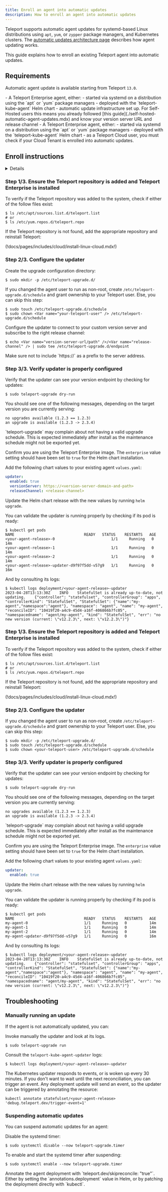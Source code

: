 ```yaml
---
title: Enroll an agent into automatic updates
description: How to enroll an agent into automatic updates
---
```


Teleport supports automatic agent updates for
systemd-based Linux distributions using `apt`, `yum`, or `zypper` package
managers, and Kubernetes clusters. The [automatic updates architecture
page](../../architecture/agent-update-management.mdx) describes how agent
updating works.

This guide explains how to enroll an existing Teleport agent into automatic
updates.

## Requirements

Automatic agent update is available starting from Teleport `13.0`.

<Tabs>
<TabItem label="Self-hosted" scope="enterprise">
- A Teleport Enterprise agent, either:
  - started via systemd on a distribution using the `apt` or `yum` package managers
  - deployed with the `teleport-kube-agent` Helm chart
- automatic update infrastructure set up. For Self-Hosted users this means you
  already followed [this guide](./self-hosted-automatic-agent-updates.mdx) and
  know your version server URL and release channel
</TabItem>
<TabItem label="Teleport Cloud" scope="cloud">
- A Teleport Enterprise agent, either:
  - started via systemd on a distribution using the `apt` or `yum` package managers
  - deployed with the `teleport-kube-agent` Helm chart
- as a Teleport Cloud user, you must check if your Cloud Tenant is enrolled
  into automatic updates.
</TabItem>
</Tabs>

## Enroll instructions

<Details
scope={["cloud"]}
opened
title="Finding Agents in Teleport Enterprise Cloud">

If you have a Teleport Enterprise Cloud account, you can find agents that need to be enrolled using `tctl inventory ls` like so:

```code
$ tctl inventory ls --upgrader=none
Server ID                            Hostname          Services Agent Version Upgrader Upgrader Version
------------------------------------ ----------------- -------- ------------- -------- ----------------
4fb2d97d-884a-4566-b477-c805d477df09 agent.example.com Node     v1.2.3        none     none
...
```

If you have a lot of agents on different versions and want to prioritize enrolling
your oldest agents, you can limit your search using the `--older-than` filter:

```code
$ tctl inventory ls --upgrader=none --older-than=v1.2.3
Server ID                            Hostname        Services Agent Version Upgrader Upgrader Version
------------------------------------ --------------- -------- ------------- -------- ----------------
1e6578b6-9530-448e-8013-d32641324abb old.example.com Node     v1.1.1        none     none
...
```

The Teleport Upgrader will receive occasional updates. The `tctl inventory ls` command will also display the installed version of the Teleport Upgrader:
```code
$ tctl inventory ls --upgrader=none
Server ID                            Hostname          Services Agent Version Upgrader Upgrader Version
------------------------------------ ----------------- -------- ------------- -------- ----------------
4fb2d97d-884a-4566-b477-c805d477df09 agent.example.com Node     v1.2.3        unit     v14.2.0
...
```

If the Upgrader Version displays "none", that means the Upgrader version is too old to report the version:
```code
$ tctl inventory ls --upgrader=none
Server ID                            Hostname          Services Agent Version Upgrader Upgrader Version
------------------------------------ ----------------- -------- ------------- -------- ----------------
4fb2d97d-884a-4566-b477-c805d477df09 agent.example.com Node     v1.2.3        unit     none
...
```

</Details>

<Tabs dropdownView dropdownCaption="Cluster Type">
<TabItem label="Self-hosted" scope="enterprise">
<Tabs>
<TabItem label="systemd" scope="enterprise">

### Step 1/3. Ensure the Teleport repository is added and Teleport Enterprise is installed

To verify if the Teleport repository was added to the system, check if either of the follow files exist:
```code
$ ls /etc/apt/sources.list.d/teleport.list
# or
$ ls /etc/yum.repos.d/teleport.repo
```

If the Teleport repository is not found, add the appropriate repository and reinstall Teleport:

(!docs/pages/includes/cloud/install-linux-cloud.mdx!)

### Step 2/3. Configure the updater

Create the upgrade configuration directory:
```code
$ sudo mkdir -p /etc/teleport-upgrade.d/
```

If you changed the agent user to run as non-root, create
`/etc/teleport-upgrade.d/schedule` and grant ownership to your Teleport user.
Else, you can skip this step:

```code
$ sudo touch /etc/teleport-upgrade.d/schedule
$ sudo chown <Var name="your-teleport-user" /> /etc/teleport-upgrade.d/schedule
```

Configure the updater to connect to your custom version server and subscribe
to the right release channel:

```code
$ echo <Var name="version-server-url/path" />/<Var name="release-channel" /> | sudo tee /etc/teleport-upgrade.d/endpoint
```

<Admonition type="tip" title="Note">
Make sure not to include `https://` as a prefix to the server address.
</Admonition>

### Step 3/3. Verify updater is properly configured

Verify that the updater can see your version endpoint by checking for updates:
```code
$ sudo teleport-upgrade dry-run
```

You should see one of the following messages, depending on the target version
you are currently serving:

```text
no upgrades available (1.2.3 == 1.2.3)
an upgrade is available (1.2.3 -> 2.3.4)
```

<Admonition type="note">
`teleport-upgrade` may complain about not having a valid upgrade schedule.
This is expected immediately after install as the maintenance schedule might
not be exported yet.
</Admonition>

</TabItem>
<TabItem label="teleport-kube-agent chart" scope="enterprise">

Confirm you are using the Teleport Enterprise image. The `enterprise` value setting
should have been set to `true` for the Helm chart installation.

Add the following chart values to your existing agent `values.yaml`:

```yaml
updater:
  enabled: true
  versionServer: https://<version-server-domain-and-path>
  releaseChannel: <release-channel>
```

Update the Helm chart release with the new values by running `helm upgrade`.

You can validate the updater is running properly by checking if its pod is ready:

```code
$ kubectl get pods
NAME                               READY   STATUS    RESTARTS   AGE
<your-agent-release>-0                         1/1     Running   0          14m
<your-agent-release>-1                         1/1     Running   0          14m
<your-agent-release>-2                         1/1     Running   0          14m
<your-agent-release>-updater-d9f97f5dd-v57g9   1/1     Running   0          16m
```

And by consulting its logs:

```code
$ kubectl logs deployment/<your-agent-release>-updater
2023-04-28T13:13:30Z	INFO	StatefulSet is already up-to-date, not updating.	{"controller": "statefulset", "controllerGroup": "apps", "controllerKind": "StatefulSet", "StatefulSet": {"name":"my-agent","namespace":"agent"}, "namespace": "agent", "name": "my-agent", "reconcileID": "10419f20-a4c9-45d4-a16f-406866b7fc05", "namespacedname": "agent/my-agent", "kind": "StatefulSet", "err": "no new version (current: \"v12.2.3\", next: \"v12.2.3\")"}
```

</TabItem>
</Tabs>
</TabItem>

<TabItem label="Teleport Cloud" scope="cloud">
<Tabs>
<TabItem label="systemd" scope="cloud">


### Step 1/3. Ensure the Teleport repository is added and Teleport Enterprise is installed

To verify if the Teleport repository was added to the system, check if either of the follow files exist:
```code
$ ls /etc/apt/sources.list.d/teleport.list
# or
$ ls /etc/yum.repos.d/teleport.repo
```

If the Teleport repository is not found, add the appropriate repository and reinstall Teleport:

(!docs/pages/includes/cloud/install-linux-cloud.mdx!)

### Step 2/3. Configure the updater

If you changed the agent user to run as non-root, create
`/etc/teleport-upgrade.d/schedule` and grant ownership to your Teleport user.
Else, you can skip this step:

```code
$ sudo mkdir -p /etc/teleport-upgrade.d/
$ sudo touch /etc/teleport-upgrade.d/schedule
$ sudo chown <your-teleport-user> /etc/teleport-upgrade.d/schedule
```

### Step 3/3. Verify updater is properly configured

Verify that the updater can see your version endpoint by checking for updates:
```code
$ sudo teleport-upgrade dry-run
```

You should see one of the following messages, depending on the target version
you are currently serving:

```text
no upgrades available (1.2.3 == 1.2.3)
an upgrade is available (1.2.3 -> 2.3.4)
```

<Admonition type="note">
`teleport-upgrade` may complain about not having a valid upgrade schedule.
This is expected immediately after install as the maintenance schedule might
not be exported yet.
</Admonition>

</TabItem>
<TabItem label="teleport-kube-agent chart" scope="cloud">

Confirm you are using the Teleport Enterprise image. The `enterprise` value setting
should have been set to `true` for the Helm chart installation.

Add the following chart values to your existing agent `values.yaml`:

```yaml
updater:
  enabled: true
```

Update the Helm chart release with the new values by running `helm upgrade`.

You can validate the updater is running properly by checking if its pod is ready:

```code
$ kubectl get pods
NAME                               READY   STATUS    RESTARTS   AGE
my-agent-0                         1/1     Running   0          14m
my-agent-1                         1/1     Running   0          14m
my-agent-2                         1/1     Running   0          14m
my-agent-updater-d9f97f5dd-v57g9   1/1     Running   0          16m
```

And by consulting its logs:

```code
$ kubectl logs deployment/<your-agent-release>-updater
2023-04-28T13:13:30Z	INFO	StatefulSet is already up-to-date, not updating.	{"controller": "statefulset", "controllerGroup": "apps", "controllerKind": "StatefulSet", "StatefulSet": {"name":"my-agent","namespace":"agent"}, "namespace": "agent", "name": "my-agent", "reconcileID": "10419f20-a4c9-45d4-a16f-406866b7fc05", "namespacedname": "agent/my-agent", "kind": "StatefulSet", "err": "no new version (current: \"v12.2.3\", next: \"v12.2.3\")"}
```

</TabItem>
</Tabs>
</TabItem>
</Tabs>

## Troubleshooting

### Manually running an update

If the agent is not automatically updated, you can:

<Tabs>
<TabItem label="systemd">

Invoke manually the updater and look at its logs.

```code
$ sudo teleport-upgrade run
```

</TabItem>
<TabItem label="teleport-kube-agent chart">

Consult the `teleport-kube-agent-updater` logs:

```code
$ kubectl logs deployment/<your-agent-release>-updater
```

<Admonition type="note">
The Kubernetes updater responds to events, or is woken up every 30 minutes.
If you don't want to wait until the next reconciliation, you can trigger an
event. Any deployment update will send an event, so the updater can be
triggered by annotating the resource:

```code
kubectl annotate statefulset/<your-agent-release> 'debug.teleport.dev/trigger-event=1'
```
</Admonition>
</TabItem>
</Tabs>

### Suspending automatic updates

You can suspend automatic updates for an agent:

<Tabs>
<TabItem label="systemd">

Disable the systemd timer:

```code
$ sudo systemctl disable --now teleport-upgrade.timer
```

To enable and start the systemd timer after suspending:

```code
$ sudo systemctl enable --now teleport-upgrade.timer
```
</TabItem>
<TabItem label="teleport-kube-agent chart">
Annotate the agent deployment with `teleport.dev/skipreconcile: "true"`.
Either by setting the `annotations.deployment` value in Helm, or by patching
the deployment directly with `kubectl`.
</TabItem>
</Tabs>

